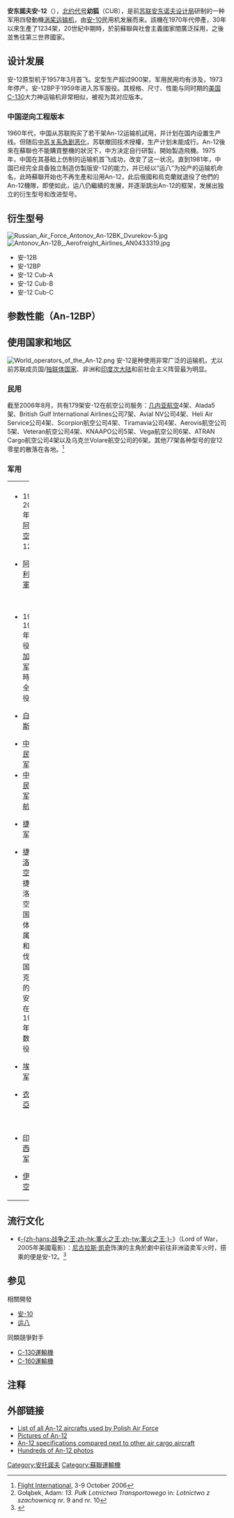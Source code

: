 {{NoteTA
|1=zh-tw:安托諾夫;zh-cn:安东诺夫;
|2=zh-tw:An-;zh-cn:安-;
}}
{{infobox Aircraft
 |name = 安-12
 |type = [[運輸機|運輸機]]
 |manufacturer = [[安东诺夫设计局|安东诺夫设计局]]
 |image =image:Kocmoc An-12 RA-12957.jpg
 |caption = [[俄罗斯|俄罗斯]]Kosmos PO Aicompany的安-12
 |designer =[[安东诺夫设计局|安东诺夫设计局]]
 |first flight = 1957年3月
 |introduced =
 |retired =
 |produced = 1957年 - 1973年
 |number built = 1,248
 |status = 停產
 |unit cost =
 |primary user = 前[[苏联空军|苏联空军]]、[[中国人民解放军空军|中国人民解放军空军]]
 |more users = 
 |developed from = [[安-10|安-10]]
 |variants with their own articles = [[运-8|运-8]]、[[运-9|运-9]]
}}
'''安东諾夫安-12'''（{{lang-uk|Антонов Ан-12}}），[[北约代号|北约代号]]'''幼狐'''（CUB），是前[[苏联|苏联]][[安东诺夫设计局|安东诺夫设计局]]研制的一种军用四發動機[[渦槳發動機|涡桨]][[运输机|运输机]]，由[[安-10|安-10]]民用机发展而来。該機在1970年代停產，30年以來生產了1234架，20世紀中期時，於前蘇聯與社會主義國家間廣泛採用，之後並售往第三世界國家。

== 设计发展 ==
安-12原型机于1957年3月首飞。定型生产超过900架，军用民用均有涉及，1973年停产。安-12BP于1959年进入苏军服役。其规格、尺寸、性能与同时期的[[美国|美国]][[C-130|C-130]]大力神运输机非常相似，被视为其对应版本。

=== 中国逆向工程版本 ===
{{main|运八}}
1960年代，中国从苏联购买了若干架An-12运输机試用，并计划在国内设置生产线。但随后[[中苏交恶|中苏关系急剧恶化]]，苏联撤回技术授權，生产计划未能成行。An-12後來在蘇聯也不能購買整機的狀況下，中方決定自行研製，開始製造飛機。1975年，中国在其基础上仿制的运输机首飞成功，改变了这一状况。直到1981年，中国已经完全具备独立制造仿製版安-12的能力，并已经以“运八”为投产的运输机命名，此時蘇聯开始也不再生產和沿用An-12，此后俄國和烏克蘭就退役了他們的An-12機隊，即使如此，运八仍繼續的发展，并逐渐跳出An-12的框架，发展出独立的衍生型号和改进型号。

== 衍生型号 ==
[[File:Russian_Air_Force_Antonov_An-12BK_Dvurekov-5.jpg|thumb]]
[[File:Antonov_An-12B,_Aerofreight_Airlines_AN0433319.jpg|thumb]]
*安-12B
*安-12BP
*安-12 Cub-A
*安-12 Cub-B
*安-12 Cub-C

== 参数性能（An-12BP） ==
{{aircraft specifications
|plane or copter?=plane
|jet or prop?=prop
|ref=Global Aircraft<ref name=global>{{cite web | title=An-12 Cub | work=Global Aircraft | url=http://www.globalaircraft.org/planes/an-12_cub.pl | accessdate=2006-03-09 | archive-date=2006-02-19 | archive-url=https://web.archive.org/web/20060219100727/http://www.globalaircraft.org/planes/an-12_cub.pl | dead-url=no }}</ref>，Airliners.net<ref name=airliners.net>{{cite web | title=The Antonov An-12 & Shaanxi Y-8 | work=Airliners.net | url=http://www.airliners.net/info/stats.main?id=35 | accessdate=2006-03-09 | archive-date=2006-02-19 | archive-url=https://web.archive.org/web/20060219080507/http://www.airliners.net/info/stats.main?id=35 | dead-url=no }}</ref>
|crew=5名（2名飞行员，1名机师，1名领航员，1名无线电操作员）
|capacity=90人
|payload main=20,000千克
|payload alt=44,000磅
|length main=33.10米
|length alt=108英尺7英寸
|span main=38.00米
|span alt=124英尺8英寸
|height main=10.53米
|height alt=34英尺7英寸
|area main=121.7平方米
|area alt=1,310平方英寸
|airfoil=
|empty weight main=28,000千克
|empty weight alt=62,000磅
|loaded weight main=<!-- kg-->
|loaded weight alt=<!-- lb-->
|useful load main=
|useful load alt=
|max takeoff weight main=61,000千克
|max takeoff weight alt=130,000磅
|engine (prop)=[[Progress_AI-20|Progress AI-20]]L或AI-20M
|type of prop=[[涡桨发动机|涡桨发动机]]
|number of props=4
|power main=4,000有效马力
|power alt=3,000千瓦
   
|max speed main=777千米/时
|max speed alt=419节，482迈
|cruise speed main=670千米/时
|cruise speed alt=361节，415迈
|never exceed speed main=
|never exceed speed alt=
|stall speed main=
|stall speed alt=
|range main=<br />
** '''满载航油时：''' 5,700千米
|range alt=3,075海里，3,540英里）
** '''满负荷时：''' 3,600千米（1,945海里，2,235英里
|ceiling main=10,200米
|ceiling alt=33,500英尺
|climb rate main=<!-- m/s -->
|climb rate alt=<!-- ft/min -->
|loading main=<!-- kg/m² -->
|loading alt=<!-- lb/ft² -->
|power/mass main=<!-- W/kg -->
|power/mass alt=<!-- shp/lb -->
|guns=某些机型尾部炮台有2台23毫米（0.906英寸）[[NR-23機炮|NR-23]]／[[AM-23機炮|AM-23]]（AN-12B）[[航空机关炮|航空机关炮]]
}}

== 使用国家和地区 ==
[[File:World_operators_of_the_An-12.png|thumb]]
安-12是种使用非常广泛的运输机，尤以前苏联成员国/[[独立国家联合体|独联体国家]]、非洲和[[印度次大陆|印度次大陆]]和前社会主义阵营最为明显。

=== 民用 ===
截至2006年8月，共有179架安-12在航空公司服务：[[几内亚航空|几内亚航空]]4架、Alada5架、British Gulf International Airlines公司7架、Avial NV公司4架、Heli Air Service公司4架、Scorpion航空公司4架、Tiramavia公司4架、Aerovis航空公司5架、Veteran航空公司4架、KNAAPO公司5架、Vega航空公司6架、ATRAN Cargo航空公司4架以及乌克兰Volare航空公司的6架。其他77架各种型号的安12零星的散落在各地。<ref>[[Flight_International|Flight International]], 3-9 October 2006</ref>
=== 军用 ===
{| border="0" cellpadding="5" width="100%"
|----- valign="top"
| width="50%" | || width="50%" | 
|-----
| valign="top" |
;{{AFG}}
* 1981-2001年间，[[阿富汗空军|阿富汗空军]]有12架。
;{{DZA}}
*[[阿爾及利亞空軍|阿爾及利亞空軍]]
;{{ANG}}
;{{BGD}}
*1973-1980年代服役于[[孟加拉空军|孟加拉空军]]，現時已经全部退役。
;{{BLR}}
*[[白俄罗斯空军|白俄罗斯空军]]
;{{CHN}}
*[[中国人民解放军空军|中国人民解放军空军]]
*[[中国人民解放军海军航空兵|中国人民解放军海军航空兵]]
;{{CZE}}
*[[捷克空军|捷克空军]]
;{{CZS}}
*[[捷克斯洛伐克空军|捷克斯洛伐克空军]] : 捷克斯洛伐克空军在国家解体后分属捷克和斯洛伐克两国。捷克空军的安-12s在1990年代悉数退役。
;{{EGY}}
*[[埃及空军|埃及空军]]
;{{ETH}}
*[[衣索比亞空軍|衣索比亞空軍]]
;{{IND}}
;{{IDN}}
*[[印度尼西亚空军|印度尼西亚空军]]
;{{IRQ}}
*[[伊拉克空军|伊拉克空军]]
| valign="top" |
;{{IRN}}
;{{KAZ}}
;{{MYA}}
*[[緬甸空軍|緬甸空軍]]
;{{POL}}
*[[波兰空军|波兰空军]]服役的两架安-12B分别于1977坠毁，1995年退役。<ref>Gołąbek, Adam: ''13. Pułk Lotnictwa Transportowego'' in: ''Lotnictwo z szachownicą'' nr. 9 and nr. 10</ref>
;{{RUS}}
*[[俄罗斯空军|俄罗斯空军]]
*[[俄罗斯海军航空兵|俄罗斯海军航空兵]]
;{{USSR}}
*前苏联服役的安-12在解体后散落在各个加盟国中。
*前[[苏联空军|苏联空军]]
*前[[苏联海军航空兵|苏联海军航空兵]]
;{{SUD}}
*[[苏丹空军|苏丹空军]]
;{{SYR}}
*[[叙利亚空军|叙利亚空军]]
;{{UKR}}
*[[乌克兰空军|乌克兰空军]]
*[[乌克兰海军航空兵|乌克兰海军航空兵]]
;{{UZB}}
;{{YEM}}
*[[也门空军|也门空军]]
;{{YUG}}
*前南斯拉夫社会主义联邦共和国空军。
|}

== 流行文化 ==
* 《[[战争之王|-{zh-hans:战争之王;zh-hk:軍火之王;zh-tw:軍火之王;}-]]》（Lord of War，2005年美國電影）：[[尼古拉斯·凯奇|尼古拉斯·凯奇]]饰演的主角於劇中前往非洲盜卖军火时，搭乘的便是安-12。<ref>{{cite web 
 |url=http://www.msnbc.msn.com/id/9442606/site/newsweek/ 
 |title=Deal With the Devil 
 |accessdate=2007-12-08 
 |date=2005-09-23 
 |work=Newsweek 
 |deadurl=yes 
 |archiveurl=https://web.archive.org/web/20060529083830/http://www.msnbc.msn.com/id/9442606/site/newsweek/ 
 |archivedate=2006-05-29 
 }}</ref>

== 参见 ==
;相關開發
* [[安-10|安-10]]
* [[运八|运八]]
;同類競爭對手
* [[C-130運輸機|C-130運輸機]]
* [[C-160運輸機|C-160運輸機]]

== 注释 ==
{{reflist}}

== 外部链接 ==
{{commons|Antonov An-12}}
* [https://web.archive.org/web/20081208134409/http://militarypedia.corran.pl/wiki/Antonow_An-12_w_Wojsku_Polskim List of all An-12 aircrafts used by Polish Air Force]
* [http://www.airliners.net/search/photo.search?aircraft_genericsearch=Antonov%20An-12&distinct_entry=true Pictures of An-12]
* [https://web.archive.org/web/20090312051553/http://www.chapman-freeborn.com/cargo/cargospecs.aspx An-12 specifications compared next to other air cargo aircraft]
* [https://web.archive.org/web/20070927021855/http://www1.airpics.com/search/search.php?string=An-12%20&si=0&count=10&st=1&ar=2 Hundreds of An-12 photos]

{{Antonov}}

{{DEFAULTSORT:An-12}}
[[Category:安托諾夫|Category:安托諾夫]]
[[Category:蘇聯運輸機|Category:蘇聯運輸機]]